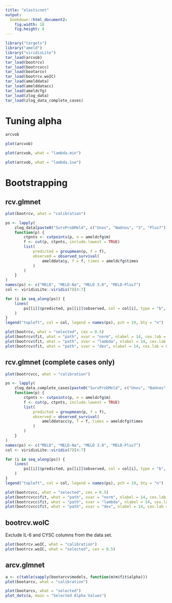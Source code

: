 ```yaml
---
title: "elasticnet"
output:
  bookdown::html_document2:
    fig.width: 18
    fig.height: 8
---
```


```r
library("targets")
library("ameld")
library("viridisLite")
tar_load(arcvob)
tar_load(bootrcv)
tar_load(bootrcvcc)
tar_load(bootarcv)
tar_load(bootrcv.woIC)
tar_load(amelddata)
tar_load(amelddatacc)
tar_load(ameldcfg)
tar_load(zlog_data)
tar_load(zlog_data_complete_cases)
```

# Tuning alpha

```r
arcvob
```

```r
plot(arcvob)
```

```r
plot(arcvob, what = "lambda.min")
```

```r
plot(arcvob, what = "lambda.1se")
```

# Bootstrapping

## rcv.glmnet

```r
plot(bootrcv, what = "calibration")

ps <- lapply(
    zlog_data[paste0("SurvProbMeld", c("Unos", "NaUnos", "3", "Plus7"))],
    function(p) {
        ctpnts <- cutpoints(p, n = ameldcfg$m)
        f <- cut(p, ctpnts, include.lowest = TRUE)
        list(
            predicted = groupmean(p, f = f),
            observed = observed_survival(
                amelddata$y, f = f, times = ameldcfg$times
            )
        )
    }
)
names(ps) <- c("MELD", "MELD-Na", "MELD 3.0", "MELD-Plus7")
col <- viridisLite::viridis(7)[4:7]

for (i in seq_along(ps)) {
    lines(
        ps[[i]]$predicted, ps[[i]]$observed, col = col[i], type = "b", pch = 19
    )
}
legend("topleft", col = col, legend = names(ps), pch = 19, bty = "n")

plot(bootrcv, what = "selected", cex = 0.5)
plot(bootrcv$fit, what = "path", xvar = "norm", nlabel = 14, cex.lab = 0.5)
plot(bootrcv$fit, what = "path", xvar = "lambda", nlabel = 14, cex.lab = 0.5)
plot(bootrcv$fit, what = "path", xvar = "dev", nlabel = 14, cex.lab = 0.5)
```

## rcv.glmnet (complete cases only)

```r
plot(bootrcvcc, what = "calibration")

ps <- lapply(
    zlog_data_complete_cases[paste0("SurvProbMeld", c("Unos", "NaUnos", "3", "Plus7"))],
    function(p) {
        ctpnts <- cutpoints(p, n = ameldcfg$m)
        f <- cut(p, ctpnts, include.lowest = TRUE)
        list(
            predicted = groupmean(p, f = f),
            observed = observed_survival(
                amelddatacc$y, f = f, times = ameldcfg$times
            )
        )
    }
)
names(ps) <- c("MELD", "MELD-Na", "MELD 3.0", "MELD-Plus7")
col <- viridisLite::viridis(7)[4:7]

for (i in seq_along(ps)) {
    lines(
        ps[[i]]$predicted, ps[[i]]$observed, col = col[i], type = "b", pch = 19
    )
}
legend("topleft", col = col, legend = names(ps), pch = 19, bty = "n")

plot(bootrcvcc, what = "selected", cex = 0.5)
plot(bootrcvcc$fit, what = "path", xvar = "norm", nlabel = 14, cex.lab = 0.5)
plot(bootrcvcc$fit, what = "path", xvar = "lambda", nlabel = 14, cex.lab = 0.5)
plot(bootrcvcc$fit, what = "path", xvar = "dev", nlabel = 14, cex.lab = 0.5)
```

## bootrcv.woIC

Exclude IL-6 and CYSC columns from the data set.

```r
plot(bootrcv.woIC, what = "calibration")
plot(bootrcv.woIC, what = "selected", cex = 0.5)
```

## arcv.glmnet

```r
a <- c(table(sapply(bootarcv$models, function(m)m$fit$alpha)))
plot(bootarcv, what = "calibration")
```
```r
plot(bootarcv, what = "selected")
plot_dots(a, main = "Selected Alpha Values")
```
